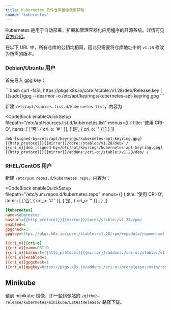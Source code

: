 ```yaml
---
title: Kubernetes 软件仓库镜像使用帮助
cname: 'kubernetes'
---
```


Kubernetes 是用于自动部署，扩展和管理容器化应用程序的开源系统。详情可见 [官方介绍](https://kubernetes.io/zh/)。

在以下 URL 中，所有仓库的公钥均相同，因此只需要将仓库地址中的 `v1.28` 修改为所需的版本。

### Debian/Ubuntu 用户

首先导入 gpg key：

<CodeBlock>
```bash
curl -fsSL https://pkgs.k8s.io/core:/stable:/v1.28/deb/Release.key | {{sudo}}gpg --dearmor -o /etc/apt/keyrings/kubernetes-apt-keyring.gpg
```
</CodeBlock>

新建 `/etc/apt/sources.list.d/kubernetes.list`，内容为

<CodeBlock
  enableQuickSetup
  filepath="/etc/apt/sources.list.d/kubernetes.list"
  menus={[
    {
      title: '使用 CRI-O',
      items: [
        ['否', { cri_o: '# ' }],
        ['是', { cri_o: '' }]
      ]
    }
  ]}
>

```properties
deb [signed-by=/etc/apt/keyrings/kubernetes-apt-keyring.gpg] {{http_protocol}}{{mirror}}/core:/stable:/v1.28/deb/ /
{{cri_o}}deb [signed-by=/etc/apt/keyrings/kubernetes-apt-keyring.gpg] {{http_protocol}}{{mirror}}/addons:/cri-o:/stable:/v1.28/deb/ /
```

</CodeBlock>

### RHEL/CentOS 用户

新建 `/etc/yum.repos.d/kubernetes.repo`，内容为：

<CodeBlock
  enableQuickSetup
  filepath="/etc/yum.repos.d/kubernetes.repo"
  menus={[
    {
      title: '使用 CRI-O',
      items: [
        ['否', { cri_o: '# ' }],
        ['是', { cri_o: '' }]
      ]
    }
  ]}
>

```ini
[kubernetes]
name=Kubernetes
baseurl={{http_protocol}}{{mirror}}/core:/stable:/v1.28/rpm/
enabled=1
gpgcheck=1
gpgkey=https://pkgs.k8s.io/core:/stable:/v1.28/rpm/repodata/repomd.xml.key

{{cri_o}}[cri-o]
{{cri_o}}name=CRI-O
{{cri_o}}baseurl={{http_protocol}}{{mirror}}/addons:/cri-o:/stable:/v1.28/rpm/
{{cri_o}}enabled=1
{{cri_o}}gpgcheck=1
{{cri_o}}gpgkey=https://pkgs.k8s.io/addons:/cri-o:/prerelease:/main/rpm/repodata/repomd.xml.key
```

</CodeBlock>

## Minikube

请到 minikube 镜像，即一些镜像站的 `/github-release/kubernetes/minikube/LatestRelease/` 路径下载。
